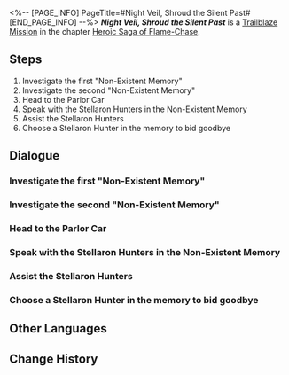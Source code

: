 <%-- [PAGE_INFO]
PageTitle=#Night Veil, Shroud the Silent Past#
[END_PAGE_INFO] --%>
{{Stub|Dialogue.}}
{{Mission Infobox
|id            = 1040107
|title         = 
|image         = <!--Mission Night Veil, Shroud the Silent Past.png-->
|type          = Trailblaze
|event_name    = 
|chapter       = Heroic Saga of Flame-Chase
|requirements  = {{subst:void|<!--Unknown: {"Type":"Manual"}-->}}
|summary       = <!--official mission summary from Fate's Atlas-->
|characters    = (Trailblazer)?; Kafka; Mem; Oronyx; Trailblazer
|startLocation = [[Astral Express]] - [[Memorealm Express]]
|world         = Astral Express
|area          = Memorealm Express
|prev          = 
|next          = Kremnos, Cleanse Thy Rusted Blood (I)
|rewards       = Trailblaze EXP*1,000; Stellar Jade*130; Traveler's Guide*8; Refined Aether*8; Victory In a Blink*1 { text = Victory In a Blink }; Celestial Ambrosia*200; Credit*100,000
}}
'''''Night Veil, Shroud the Silent Past''''' is a [[Trailblaze Mission]] in the chapter [[Heroic Saga of Flame-Chase]].

==Steps==
# Investigate the first "Non-Existent Memory"
# Investigate the second "Non-Existent Memory"
# Head to the Parlor Car
# Speak with the Stellaron Hunters in the Non-Existent Memory
# Assist the Stellaron Hunters
# Choose a Stellaron Hunter in the memory to bid goodbye

<!--
==Gameplay Notes==

--><!--
==Trial Character==

-->
==Dialogue==
{{Stub Dialogue}}
===Investigate the first "Non-Existent Memory"{{subst:void|<!--104010701-->}}===
{{Mission Description|type=trailblaze|location=Memorealm Express|According to (Trailblazer), Oronyx showed {{MC|f=her|m=him}} the Stellaron Hunters... It was a memory that should not exist, yet it seems so vivid and realistic.}}
{{Dialogue Start}}
:{{tx}}
{{Dialogue End}}

===Investigate the second "Non-Existent Memory"{{subst:void|<!--104010703-->}}===
{{Dialogue Start}}
:{{tx}}
{{Dialogue End}}

===Head to the Parlor Car{{subst:void|<!--104010713-->}}===
{{Dialogue Start}}
:{{tx}}
{{Dialogue End}}

===Speak with the Stellaron Hunters in the Non-Existent Memory{{subst:void|<!--104010704-->}}===
{{Dialogue Start}}
:{{tx}}
{{Dialogue End}}

===Assist the Stellaron Hunters{{subst:void|<!--104010709-->}}===
{{Dialogue Start}}
:{{tx}}
{{Mission Description|type=trailblaze|location=Memorealm Express|update|In this nonexistent memory, (Trailblazer) actually received a glance from Fuli, the Aeon of Remembrance. A marvelous creature appeared next to {{MC|f=her|m=him}}, perhaps a gift from Oronyx. (Trailblazer) seems a little... despondent, but thankfully {{MC|f=she|m=he}} quickly regained composure.}}
{{Dialogue End}}

===Choose a Stellaron Hunter in the memory to bid goodbye{{subst:void|<!--104010712-->}}===
{{Dialogue Start}}
:{{tx}}
{{Dialogue End}}

==Other Languages==
{{Other Languages
|en   = Night Veil, Shroud the Silent Past
|zhs  = 夜帷啊，轻遮那静默过往
|zht  = 夜帷啊，輕遮那靜默過往
|ja   = 夜の帷よ、静かな過去を遮れ
|ko   = 밤의 장막이여, 침묵의 과거를 가려라
|es   = Velo de la noche, envuelve el silencioso pasado
|fr   = Voile de la nuit, cache le passé endormi
|ru   = О занавес ночи, скрой безмолвное прошлое
|th   = ม่านราตรีเอ๋ย จงปกคลุมอดีตแสนสงัด
|vi   = Màn Đêm, Nhẹ Nhàng Che Đi Quá Khứ Tĩnh Lặng
|de   = O Vorhang der Nacht, verschleiere die stille Vergangenheit
|id   = Tirai Malam, Menyelubungi Masa Lalu yang Sunyi
|pt   = Véu Noturno, Encubra o Passado Silencioso
}}

==Change History==
{{Change History|3.0}}
